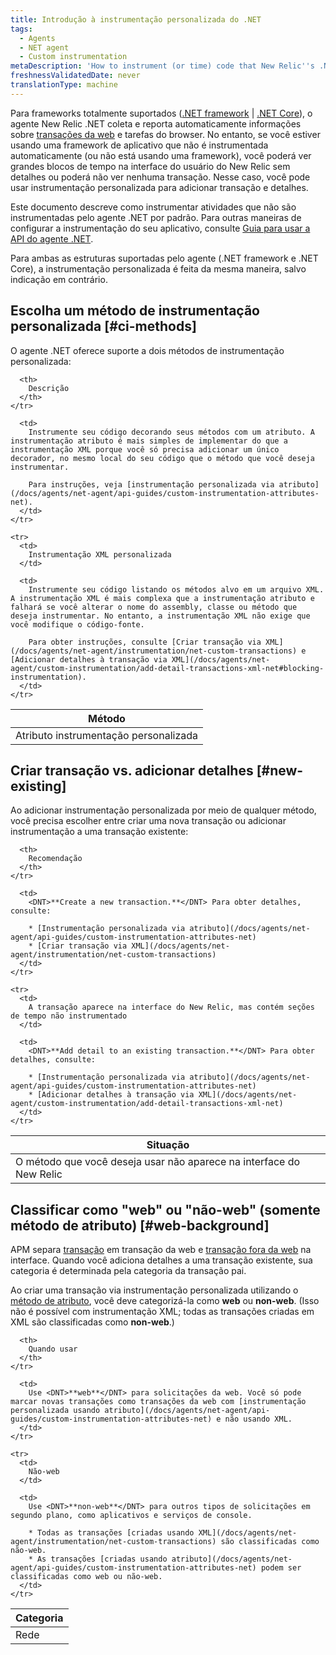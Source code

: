 ```yaml
---
title: Introdução à instrumentação personalizada do .NET
tags:
  - Agents
  - NET agent
  - Custom instrumentation
metaDescription: 'How to instrument (or time) code that New Relic''s .NET agent does not instrument by default, and how to choose between the two methods.'
freshnessValidatedDate: never
translationType: machine
---
```


Para frameworks totalmente suportados ([.NET framework](/docs/agents/net-agent/getting-started/compatibility-requirements-net-framework-agent) \| [.NET Core](/docs/agents/net-agent/getting-started/compatibility-requirements-net-core-agent)), o agente New Relic .NET coleta e reporta automaticamente informações sobre [transações da web](/docs/apm/transactions/intro-transactions/transactions-new-relic-apm) e tarefas do browser. No entanto, se você estiver usando uma framework de aplicativo que não é instrumentada automaticamente (ou não está usando uma framework), você poderá ver grandes blocos de tempo na interface do usuário do New Relic sem detalhes ou poderá não ver nenhuma transação. Nesse caso, você pode usar instrumentação personalizada para adicionar transação e detalhes.

Este documento descreve como instrumentar atividades que não são instrumentadas pelo agente .NET por padrão. Para outras maneiras de configurar a instrumentação do seu aplicativo, consulte [Guia para usar a API do agente .NET](/docs/agents/net-agent/api-guides/guide-using-net-agent-api).

<Callout variant="important">
  Para ambas as estruturas suportadas pelo agente (.NET framework e .NET Core), a instrumentação personalizada é feita da mesma maneira, salvo indicação em contrário.
</Callout>

## Escolha um método de instrumentação personalizada [#ci-methods]

O agente .NET oferece suporte a dois métodos de instrumentação personalizada:

<table>
  <thead>
    <tr>
      <th style={{ width: "250px" }}>
        Método
      </th>

      <th>
        Descrição
      </th>
    </tr>
  </thead>

  <tbody>
    <tr>
      <td>
        Atributo instrumentação personalizada
      </td>

      <td>
        Instrumente seu código decorando seus métodos com um atributo. A instrumentação atributo é mais simples de implementar do que a instrumentação XML porque você só precisa adicionar um único decorador, no mesmo local do seu código que o método que você deseja instrumentar.

        Para instruções, veja [instrumentação personalizada via atributo](/docs/agents/net-agent/api-guides/custom-instrumentation-attributes-net).
      </td>
    </tr>

    <tr>
      <td>
        Instrumentação XML personalizada
      </td>

      <td>
        Instrumente seu código listando os métodos alvo em um arquivo XML. A instrumentação XML é mais complexa que a instrumentação atributo e falhará se você alterar o nome do assembly, classe ou método que deseja instrumentar. No entanto, a instrumentação XML não exige que você modifique o código-fonte.

        Para obter instruções, consulte [Criar transação via XML](/docs/agents/net-agent/instrumentation/net-custom-transactions) e [Adicionar detalhes à transação via XML](/docs/agents/net-agent/custom-instrumentation/add-detail-transactions-xml-net#blocking-instrumentation).
      </td>
    </tr>
  </tbody>
</table>

## Criar transação vs. adicionar detalhes [#new-existing]

Ao adicionar instrumentação personalizada por meio de qualquer método, você precisa escolher entre criar uma nova transação ou adicionar instrumentação a uma transação existente:

<table>
  <thead>
    <tr>
      <th style={{ width: "300px" }}>
        Situação
      </th>

      <th>
        Recomendação
      </th>
    </tr>
  </thead>

  <tbody>
    <tr>
      <td>
        O método que você deseja usar não aparece na interface do New Relic
      </td>

      <td>
        <DNT>**Create a new transaction.**</DNT> Para obter detalhes, consulte:

        * [Instrumentação personalizada via atributo](/docs/agents/net-agent/api-guides/custom-instrumentation-attributes-net)
        * [Criar transação via XML](/docs/agents/net-agent/instrumentation/net-custom-transactions)
      </td>
    </tr>

    <tr>
      <td>
        A transação aparece na interface do New Relic, mas contém seções de tempo não instrumentado
      </td>

      <td>
        <DNT>**Add detail to an existing transaction.**</DNT> Para obter detalhes, consulte:

        * [Instrumentação personalizada via atributo](/docs/agents/net-agent/api-guides/custom-instrumentation-attributes-net)
        * [Adicionar detalhes à transação via XML](/docs/agents/net-agent/custom-instrumentation/add-detail-transactions-xml-net)
      </td>
    </tr>
  </tbody>
</table>

## Classificar como "web" ou "não-web" (somente método de atributo) [#web-background]

APM separa [transação](/docs/apm/transactions/intro-transactions/transactions-new-relic-apm) em transação da web e [transação fora da web](/docs/apm/transactions/intro-transactions/monitor-background-processes-other-non-web-transactions) na interface. Quando você adiciona detalhes a uma transação existente, sua categoria é determinada pela categoria da transação pai.

Ao criar uma transação via instrumentação personalizada utilizando o [método de atributo](#ci-methods), você deve categorizá-la como <DNT>**web**</DNT> ou <DNT>**non-web**</DNT>. (Isso não é possível com instrumentação XML; todas as transações criadas em XML são classificadas como <DNT>**non-web**</DNT>.)

<table>
  <thead>
    <tr>
      <th style={{ width: "150px" }}>
        Categoria
      </th>

      <th>
        Quando usar
      </th>
    </tr>
  </thead>

  <tbody>
    <tr>
      <td>
        Rede
      </td>

      <td>
        Use <DNT>**web**</DNT> para solicitações da web. Você só pode marcar novas transações como transações da web com [instrumentação personalizada usando atributo](/docs/agents/net-agent/api-guides/custom-instrumentation-attributes-net) e não usando XML.
      </td>
    </tr>

    <tr>
      <td>
        Não-web
      </td>

      <td>
        Use <DNT>**non-web**</DNT> para outros tipos de solicitações em segundo plano, como aplicativos e serviços de console.

        * Todas as transações [criadas usando XML](/docs/agents/net-agent/instrumentation/net-custom-transactions) são classificadas como não-web.
        * As transações [criadas usando atributo](/docs/agents/net-agent/api-guides/custom-instrumentation-attributes-net) podem ser classificadas como web ou não-web.
      </td>
    </tr>
  </tbody>
</table>
